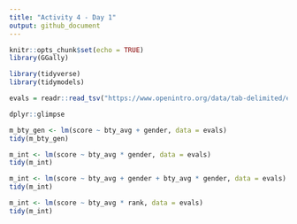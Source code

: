 ```yaml
---
title: "Activity 4 - Day 1"
output: github_document
---
```


```r
knitr::opts_chunk$set(echo = TRUE)
library(GGally)
```

```r
library(tidyverse)
library(tidymodels)
```


```r
evals = readr::read_tsv("https://www.openintro.org/data/tab-delimited/evals.txt")
```
```r
dplyr::glimpse
```
```r
m_bty_gen <- lm(score ~ bty_avg + gender, data = evals)
tidy(m_bty_gen)
```
```r
m_int <- lm(score ~ bty_avg * gender, data = evals)
tidy(m_int)
```
```r
m_int <- lm(score ~ bty_avg + gender + bty_avg * gender, data = evals)
tidy(m_int)
```


```r
m_int <- lm(score ~ bty_avg * rank, data = evals)
tidy(m_int)
```

